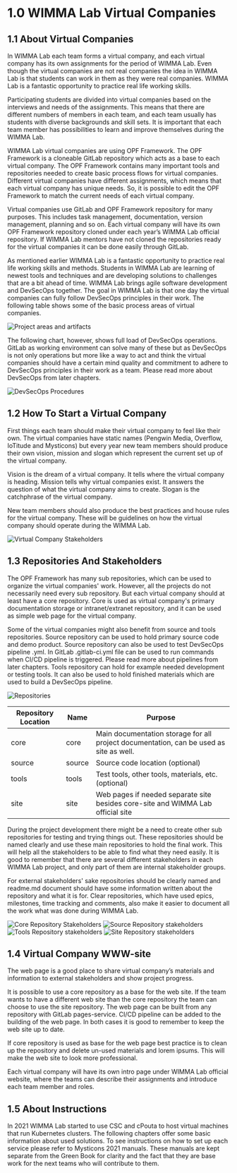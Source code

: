 # 1.0 WIMMA Lab Virtual Companies

## 1.1 About Virtual Companies

In WIMMA Lab each team forms a virtual company, and each virtual company has its own assignments for the period of WIMMA Lab. Even though the virtual companies are not real companies the idea in WIMMA Lab is that students can work in them as they were real companies. WIMMA Lab is a fantastic opportunity to practice real life working skills. 

Participating students are divided into virtual companies based on the interviews and needs of the assignments. This means that there are different numbers of members in each team, and each team usually has students with diverse backgrounds and skill sets. It is important that each team member has possibilities to learn and improve themselves during the WIMMA Lab.  

WIMMA Lab virtual companies are using OPF Framework. The OPF Framework is a cloneable GitLab repository which acts as a base to each virtual company. The OPF Framework contains many important tools and repositories needed to create basic process flows for virtual companies. Different virtual companies have different assignments, which means that each virtual company has unique needs. So, it is possible to edit the OPF Framework to match the current needs of each virtual company. 

Virtual companies use GitLab and OPF Framework repository for many purposes. This includes task management, documentation, version management, planning and so on. Each virtual company will have its own OPF Framework repository cloned under each year’s WIMMA Lab official repository. If WIMMA Lab mentors have not cloned the repositories ready for the virtual companies it can be done easily through GitLab.  

As mentioned earlier WIMMA Lab is a fantastic opportunity to practice real life working skills and methods. Students in WIMMA Lab are learning of newest tools and techniques and are developing solutions to challenges that are a bit ahead of time. WIMMA Lab brings agile software development and DevSecOps together. The goal in WIMMA Lab is that one day the virtual companies can fully follow DevSecOps principles in their work. The following table shows some of the basic process areas of virtual companies. 

<Image src="/assets/Green-Book-Images/Project_Areas_and_Artifacts.png" alt="Project areas and artifacts" width={570} height={540} priority />  


The following chart, however, shows full load of DevSecOps operations. GitLab as working environment can solve many of these but as DevSecOps is not only operations but more like a way to act and think the virtual companies should have a certain mind quality and commitment to adhere to DevSecOps principles in their work as a team. Please read more about DevSecOps from later chapters.

<Image src="/assets/Green-Book-Images/DevSecOps_Procedures.png" alt="DevSecOps Procedures" width={750} height={370} />  


## 1.2 How To Start a Virtual Company

First things each team should make their virtual company to feel like their own. The virtual companies have static names (Pengwin Media, Overflow, IoTitude and Mysticons) but every year new team members should produce their own vision, mission and slogan which represent the current set up of the virtual company.

Vision is the dream of a virtual company. It tells where the virtual company is heading. Mission tells why virtual companies exist. It answers the question of what the virtual company aims to create. Slogan is the catchphrase of the virtual company. 

New team members should also produce the best practices and house rules for the virtual company. These will be guidelines on how the virtual company should operate during the WIMMA Lab. 

<Image src="/assets/Green-Book-Images/virtualcompanystakeholders.png" alt="Virtual Company Stakeholders" width={640} height={300} />  


## 1.3 Repositories And Stakeholders

The OPF Framework has many sub repositories, which can be used to organize the virtual companies' work. However, all the projects do not necessarily need every sub repository. But each virtual company should at least have a core repository. Core is used as virtual company's primary documentation storage or intranet/extranet repository, and it can be used as simple web page for the virtual company. 

Some of the virtual companies might also benefit from source and tools repositories. Source repository can be used to hold primary source code and demo product. Source repository can also be used to test DevSecOps pipeline .yml. In GitLab .gitlab-ci.yml file can be used to run commands when CI/CD pipeline is triggered. Please read more about pipelines from later chapters. Tools repository can hold for example needed development or testing tools. It can also be used to hold finished materials which are used to build a DevSecOps pipeline. 

<Image src="/assets/Green-Book-Images/repositories.png" alt="Repositories" width={320} height={370} />  



| Repository Location | Name   | Purpose                                                                                |
|---------------------|--------|----------------------------------------------------------------------------------------|
| core                | core   | Main documentation storage for all project documentation, can be used as site as well. |
| source              | source | Source code location (optional)                                                        |
| tools               | tools  | Test tools, other tools, materials, etc. (optional)                                    |
| site                | site   | Web pages if needed separate site besides core-site and WIMMA Lab official site        |


During the project development there might be a need to create other sub repositories for testing and trying things out. These repositories should be named clearly and use these main repositories to hold the final work. This will help all the stakeholders to be able to find what they need easily. It is good to remember that there are several different stakeholders in each WIMMA Lab project, and only part of them are internal stakeholder groups. 

For external stakeholders' sake repositories should be clearly named and readme.md document should have some information written about the repository and what it is for. Clear repositories, which have used epics, milestones, time tracking and comments, also make it easier to document all the work what was done during WIMMA Lab. 

<Image src="/assets/Green-Book-Images/core_stakeholders.png" alt="Core Repository Stakeholders" width={380} height={380} />  


<Image src="/assets/Green-Book-Images/source_stakeholders.png" alt="Source Repository stakeholders" width={460} height={270} />  

<Image src="/assets/Green-Book-Images/tools_stakeholders.png" alt="Tools Repository stakeholders" width={460} height={320} />  


<Image src="/assets/Green-Book-Images/site_stakeholders.png" alt="Site Repository stakeholders" width={460} height={300} />  


## 1.4 Virtual Company WWW-site

The web page is a good place to share virtual company’s materials and information to external stakeholders and show project progress. 

It is possible to use a core repository as a base for the web site. If the team wants to have a different web site than the core repository the team can choose to use the site repository. The web page can be built from any repository with GitLab pages-service. CI/CD pipeline can be added to the building of the web page. In both cases it is good to remember to keep the web site up to date. 

If core repository is used as base for the web page best practice is to clean up the repository and delete un-used materials and lorem ipsums. This will make the web site to look more professional.

Each virtual company will have its own intro page under WIMMA Lab official website, where the teams can describe their assignments and introduce each team member and roles. 


## 1.5 About Instructions

In 2021 WIMMA Lab started to use CSC and cPouta to host virtual machines that run Kubernetes clusters. The following chapters offer some basic information about used solutions. To see instructions on how to set up each service please refer to Mysticons 2021 manuals. These manuals are kept separate from the Green Book for clarity and the fact that they are base work for the next teams who will contribute to them.
